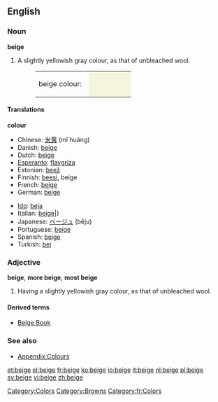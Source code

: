 ==English==

===Noun===
{{wikipedia}}
'''beige'''
# A slightly yellowish gray colour, as that of unbleached wool.
#:<table><tr><td>beige colour: &nbsp;</td><td bgcolor="#F5F5DC" width="80">&nbsp; </td></tr></table>

====Translations====
'''colour'''
{{top}}
*Chinese: [[米黄]] (mǐ huáng)
*Danish: [[beige]]
*Dutch: [[beige]]
*[[Esperanto]]: [[flavgriza]]
*Estonian: [[beež]]
*Finnish: [[beesi]], beige
*French: [[beige]]
*German: [[beige]]
{{mid}}
*[[Ido]]: [[beja]]
*Italian: [[beige]]|}
*Japanese: [[ベージュ]] (bēju)
*Portuguese: [[beige]]
*Spanish: [[beige]]
*Turkish: [[bej]]
{{bottom}}

===Adjective===
'''beige''', '''more beige''', '''most beige'''
# Having a slightly yellowish gray colour, as that of unbleached wool.

====Derived terms====
*[[Beige Book]]

===See also===
*[[Wiktionary_Appendix:Colours|Appendix:Colours]]

[[Category:Colors]]
[[Category:Browns]]
[[Category:fr:Colors]]

[[et:beige]]
[[el:beige]]
[[fr:beige]]
[[ko:beige]]
[[io:beige]]
[[it:beige]]
[[nl:beige]]
[[pl:beige]]
[[sv:beige]]
[[vi:beige]]
[[zh:beige]]